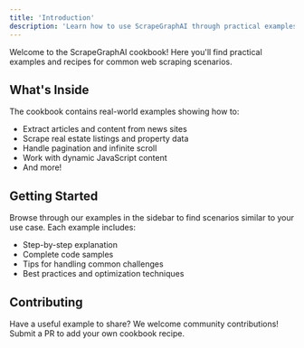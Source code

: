 ```yaml
---
title: 'Introduction'
description: 'Learn how to use ScrapeGraphAI through practical examples'
---
```


Welcome to the ScrapeGraphAI cookbook! Here you'll find practical examples and recipes for common web scraping scenarios.

## What's Inside

The cookbook contains real-world examples showing how to:

- Extract articles and content from news sites
- Scrape real estate listings and property data
- Handle pagination and infinite scroll
- Work with dynamic JavaScript content
- And more!

## Getting Started

Browse through our examples in the sidebar to find scenarios similar to your use case. Each example includes:

- Step-by-step explanation
- Complete code samples
- Tips for handling common challenges
- Best practices and optimization techniques

## Contributing

Have a useful example to share? We welcome community contributions! Submit a PR to add your own cookbook recipe.
